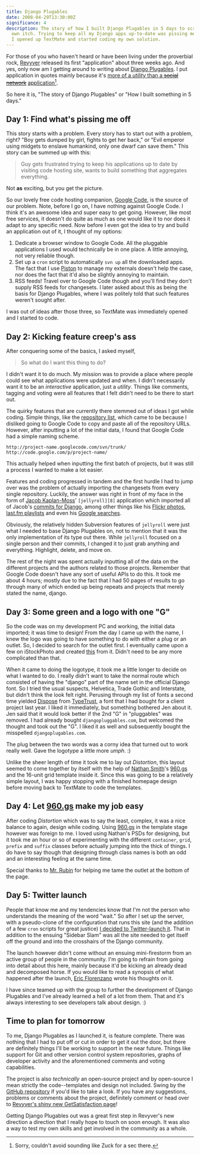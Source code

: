 ```yaml
---
title: Django Plugables
date: 2008-04-29T13:30:00Z
significance: 4
description: The story of how I built Django Plugables in 5 days to scratch my
  own itch. Trying to keep all my Django apps up-to-date was pissing me off, so
  I opened up TextMate and started coding my own solution.
---
```


For those of you who haven't heard or have been living under the proverbial rock, [Revyver][1] released its first "application" about three weeks ago. And yes, only now am I getting around to writing about [Django Plugables][2]. I put application in quotes mainly because it's [more of a *utility* than a <del>social network</del>][3] <ins>application</ins>[^1].

So here it is, "The story of Django Plugables" or "How I built something in 5 days."

## **Day 1**: Find what's pissing me off

This story starts with a problem. Every story has to start out with a problem, right? "Boy gets dumped by girl, fights to get her back," or "Evil emperor using midgets to enslave humankind, only one dwarf can save them." This story can be summed up with this:

> Guy gets frustrated trying to keep his applications up to date by visiting code hosting site, wants to build something that aggregates everything.

Not **as** exciting, but you get the picture.

So our lovely free code hosting companion, [Google Code][4], is the source of our problem. Note, before I go on, I have nothing against Google Code. I think it's an awesome idea and super easy to get going. However, like most free services, it doesn't do quite as much as one would like it to nor does it adapt to any specific need. Now before I even got the idea to try and build an application out of it, I thought of my options:

1. Dedicate a browser window to Google Code. All the pluggable applications I used would technically be in one place. A little annoying, not very reliable though.
2. Set up a `cron` script to automatically `svn up` all the downloaded apps. The fact that I use [Piston][5] to manage my externals doesn't help the case, nor does the fact that it'd also be slightly annoying to maintain.
3. RSS feeds! Travel over to Google Code though and you'll find they don't supply RSS feeds for changesets. I later asked about this as being the basis for Django Plugables, where I was politely told that such features weren't sought after.

I was out of ideas after those three, so TextMate was immediately opened and I started to code.

## **Day 2**: Kicking feature creep's ass

After conquering some of the basics, I asked myself,

> So what do I want this thing to do?

I didn't want it to do much. My mission was to provide a place where people could see what applications were updated and when. I didn't necessarily want it to be an *interactive* application, just a *utility*. Things like comments, tagging and voting were all features that I felt didn't need to be there to start out.

The quirky features that are currently there stemmed out of ideas I got while coding. Simple things, like the [repository list][6], which came to be because I disliked going to Google Code to copy and paste all of the repository URLs. However, after inputting a lot of the initial data, I found that Google Code had a simple naming scheme.

    http://project-name.googlecode.com/svn/trunk/
    http://code.google.com/p/project-name/

This actually helped when inputting the first batch of projects, but it was still a process I wanted to make a lot easier.

Features and coding progressed in tandem and the first hurdle I had to jump over was the problem of actually importing the changesets from every single repository. Luckily, the answer was right in front of my face in the form of [Jacob Kaplan-Moss][7]' `[jellyroll][8]` application which imported all of Jacob's [commits for Django][9], among other things like his [Flickr photos][10], [last.fm playlists][7] and even his [Google searches][11].

Obviously, the relatively hidden Subversion features of `jellyroll` were just what I needed to base Django Plugables on, not to mention that it was the only implementation of its type out there. While `jellyroll` focused on a single person and their commits, I changed it to just grab anything and everything. Highlight, delete, and move on.

The rest of the night was spent actually inputting all of the data on the different projects and the authors related to those projects. Remember that Google Code doesn't have any sort of useful APIs to do this. It took me about 4 hours; mostly due to the fact that I had 50 pages of results to go through many of which ended up being repeats and projects that merely stated the name, django.

## **Day 3**: Some green and a logo with one "G"

So the code was on my development PC and working, the initial data imported; it was time to design! From the day I came up with the name, I knew the logo was going to have something to do with either a plug or an outlet. So, I decided to search for the outlet first. I eventually came upon a few on iStockPhoto and created [this][12] from it. Didn't need to be any more complicated than that.

When it came to doing the logotype, it took me a little longer to decide on what I wanted to do. I really didn't want to take the normal route which consisted of having the "django" part of the name set in the official Django font. So I tried the usual suspects, Helvetica, Trade Gothic and Interstate, but didn't think the look felt right. Perusing through my list of fonts a second time yielded [Dispose][13] from [TypeTrust][14], a font that I had bought for a client project last year. I liked it immediately, but something bothered Jen about it. Jen said that it would look better if the 2nd "G" in "pluggables" was removed. I had already bought `djangopluggables.com`, but welcomed the thought and took out the "G". I liked it as well and subsequently bought the misspelled `djangoplugables.com`.

The plug between the two words was a corny idea that turned out to work really well. Gave the logotype a little more *umph*. :)

Unlike the sheer length of time it took me to lay out *Distortion*, this layout seemed to come together by itself with the help of [Nathan Smith][15]'s [960.gs][16] and the 16-unit grid template inside it. Since this was going to be a relatively simple layout, I was happy stopping with a finished homepage design before moving back to TextMate to code the templates.

## **Day 4**: Let [960.gs][17] make my job easy

After coding *Distortion* which was to say the least, complex, it was a nice balance to again, design while coding. Using [960.gs][16] in the template stage however was foreign to me. I loved using Nathan's PSDs for designing, but it took me an hour or so of experimenting with the different `container`, `grid`, `prefix` and `suffix` classes before actually jumping into the thick of things. I do have to say though that designing through class names is both an odd and an interesting feeling at the same time.

Special thanks to [Mr. Rubin][17] for helping me tame the outlet at the bottom of the page.

## **Day 5**: Twitter launch

People that know me and my tendencies know that I'm not the person who understands the meaning of the word "wait." So after I set up the server, with a pseudo-clone of the configuration that runs this site (and the addition of a few `cron` scripts for great justice) [I decided to Twitter-launch it][18]. That in addition to the ensuing "Sidebar Slam" was all the site needed to get itself off the ground and into the crosshairs of the Django community.

The launch however didn't come without an ensuing mini-firestorm from an active group of people in the community. I'm going to refrain from going into detail about this here, mainly because it'd be kicking an already dead and decomposed horse. If you would like to read a synopsis of what happened after the launch, [Eric Florenzano][19] wrote his thoughts on it.

I have since teamed up with the group to further the development of Django Plugables and I've already learned a hell of a lot from them. That and it's always interesting to see developers talk about design. :)

## Time to plan for tomorrow

To me, Django Plugables as I launched it, is feature complete. There was nothing that I had to put off or cut in order to get it out the door, but there are definitely things I'll be working to support in the near future. Things like support for Git and other version control system repositories, graphs of developer activity and the aforementioned comments and voting capabilities.

The project is also *technically* an open-source project and by open-source I mean strictly the code--templates and design not included. Swing by the [GitHub repository][20] if you'd like to take a look. If you have any suggestions, problems or comments about the project, definitely comment or head over to [Revyver's shiny new GetSatisfaction page][21]!

Getting Django Plugables out was a great first step in Revyver's new direction a direction that I really hope to touch on soon enough. It was also a way to test my own skills and get involved in the community as a whole.

[^1]: Sorry, couldn't avoid sounding like Zuck for a sec there.

[1]: http://revyver.com/
[2]: http://djangoplugables.com/
[3]: http://www.google.com/search?q=more%20of%20a%20utility%20than%20a%20social%20network
[4]: http://googlecode.com/
[5]: http://piston.rubyforge.org/
[6]: http://djangoplugables.com/repositories/
[7]: http://www.jacobian.org/
[8]: http://jellyroll.googlecode.com/
[9]: http://www.jacobian.org/coding/
[10]: http://www.jacobian.org/viewing/
[11]: http://www.jacobian.org/searching/
[12]: http://www.flickr.com/photos/avalonstar/2396900204/
[13]: http://www.typetrust.com/fonts/font.php?id=MTA=
[14]: http://www.typetrust.com/
[15]: http://sonspring.com/
[16]: http://960.gs/
[17]: http://superfluousbanter.org/
[18]: http://twitter.com/bryanveloso/statuses/786062959/
[19]: http://eflorenzano.com/blog/post/lessions-learned/
[20]: http://github.com/revyver/django-plugables/tree/master/
[21]: http://getsatisfaction.com/revyver/products/revyver_django_plugables/

